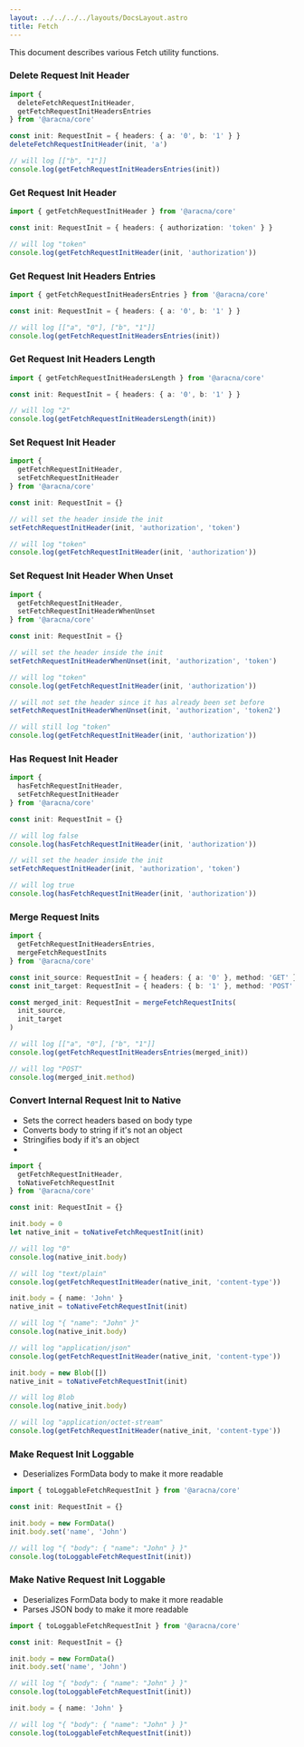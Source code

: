 ```yaml
---
layout: ../../../../layouts/DocsLayout.astro
title: Fetch
---
```


This document describes various Fetch utility functions.

### Delete Request Init Header

```ts
import {
  deleteFetchRequestInitHeader,
  getFetchRequestInitHeadersEntries
} from '@aracna/core'

const init: RequestInit = { headers: { a: '0', b: '1' } }
deleteFetchRequestInitHeader(init, 'a')

// will log [["b", "1"]]
console.log(getFetchRequestInitHeadersEntries(init))
```

### Get Request Init Header

```ts
import { getFetchRequestInitHeader } from '@aracna/core'

const init: RequestInit = { headers: { authorization: 'token' } }

// will log "token"
console.log(getFetchRequestInitHeader(init, 'authorization'))
```

### Get Request Init Headers Entries

```ts
import { getFetchRequestInitHeadersEntries } from '@aracna/core'

const init: RequestInit = { headers: { a: '0', b: '1' } }

// will log [["a", "0"], ["b", "1"]]
console.log(getFetchRequestInitHeadersEntries(init))
```

### Get Request Init Headers Length

```ts
import { getFetchRequestInitHeadersLength } from '@aracna/core'

const init: RequestInit = { headers: { a: '0', b: '1' } }

// will log "2"
console.log(getFetchRequestInitHeadersLength(init))
```

### Set Request Init Header

```ts
import {
  getFetchRequestInitHeader,
  setFetchRequestInitHeader
} from '@aracna/core'

const init: RequestInit = {}

// will set the header inside the init
setFetchRequestInitHeader(init, 'authorization', 'token')

// will log "token"
console.log(getFetchRequestInitHeader(init, 'authorization'))
```

### Set Request Init Header When Unset

```ts
import {
  getFetchRequestInitHeader,
  setFetchRequestInitHeaderWhenUnset
} from '@aracna/core'

const init: RequestInit = {}

// will set the header inside the init
setFetchRequestInitHeaderWhenUnset(init, 'authorization', 'token')

// will log "token"
console.log(getFetchRequestInitHeader(init, 'authorization'))

// will not set the header since it has already been set before
setFetchRequestInitHeaderWhenUnset(init, 'authorization', 'token2')

// will still log "token"
console.log(getFetchRequestInitHeader(init, 'authorization'))
```

### Has Request Init Header

```ts
import {
  hasFetchRequestInitHeader,
  setFetchRequestInitHeader
} from '@aracna/core'

const init: RequestInit = {}

// will log false
console.log(hasFetchRequestInitHeader(init, 'authorization'))

// will set the header inside the init
setFetchRequestInitHeader(init, 'authorization', 'token')

// will log true
console.log(hasFetchRequestInitHeader(init, 'authorization'))
```

### Merge Request Inits

```ts
import {
  getFetchRequestInitHeadersEntries,
  mergeFetchRequestInits
} from '@aracna/core'

const init_source: RequestInit = { headers: { a: '0' }, method: 'GET' }
const init_target: RequestInit = { headers: { b: '1' }, method: 'POST' }

const merged_init: RequestInit = mergeFetchRequestInits(
  init_source,
  init_target
)

// will log [["a", "0"], ["b", "1"]]
console.log(getFetchRequestInitHeadersEntries(merged_init))

// will log "POST"
console.log(merged_init.method)
```

### Convert Internal Request Init to Native

- Sets the correct headers based on body type
- Converts body to string if it's not an object
- Stringifies body if it's an object
-

```ts
import {
  getFetchRequestInitHeader,
  toNativeFetchRequestInit
} from '@aracna/core'

const init: RequestInit = {}

init.body = 0
let native_init = toNativeFetchRequestInit(init)

// will log "0"
console.log(native_init.body)

// will log "text/plain"
console.log(getFetchRequestInitHeader(native_init, 'content-type'))

init.body = { name: 'John' }
native_init = toNativeFetchRequestInit(init)

// will log "{ "name": "John" }"
console.log(native_init.body)

// will log "application/json"
console.log(getFetchRequestInitHeader(native_init, 'content-type'))

init.body = new Blob([])
native_init = toNativeFetchRequestInit(init)

// will log Blob
console.log(native_init.body)

// will log "application/octet-stream"
console.log(getFetchRequestInitHeader(native_init, 'content-type'))
```

### Make Request Init Loggable

- Deserializes FormData body to make it more readable

```ts
import { toLoggableFetchRequestInit } from '@aracna/core'

const init: RequestInit = {}

init.body = new FormData()
init.body.set('name', 'John')

// will log "{ "body": { "name": "John" } }"
console.log(toLoggableFetchRequestInit(init))
```

### Make Native Request Init Loggable

- Deserializes FormData body to make it more readable
- Parses JSON body to make it more readable

```ts
import { toLoggableFetchRequestInit } from '@aracna/core'

const init: RequestInit = {}

init.body = new FormData()
init.body.set('name', 'John')

// will log "{ "body": { "name": "John" } }"
console.log(toLoggableFetchRequestInit(init))

init.body = { name: 'John' }

// will log "{ "body": { "name": "John" } }"
console.log(toLoggableFetchRequestInit(init))
```
